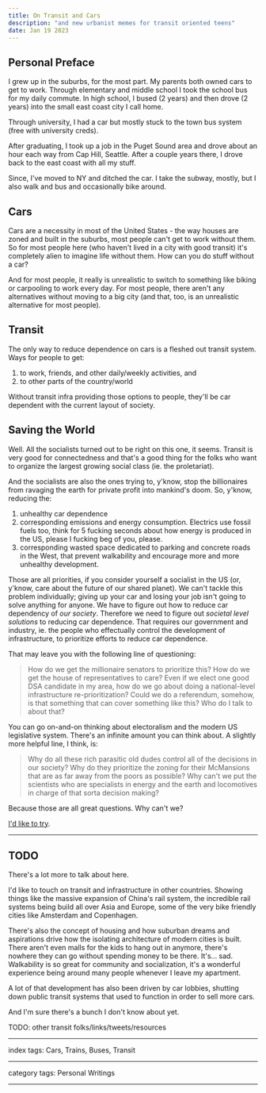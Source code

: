 ```yaml
---
title: On Transit and Cars
description: "and new urbanist memes for transit oriented teens"
date: Jan 19 2023
---
```


## Personal Preface

I grew up in the suburbs, for the most part. My parents both owned cars to get to work. Through elementary and middle school I took the school bus for my daily commute. In high school, I bused (2 years) and then drove (2 years) into the small east coast city I call home.

Through university, I had a car but mostly stuck to the town bus system (free with university creds).

After graduating, I took up a job in the Puget Sound area and drove about an hour each way from Cap Hill, Seattle. After a couple years there, I drove back to the east coast with all my stuff.

Since, I've moved to NY and ditched the car. I take the subway, mostly, but I also walk and bus and occasionally bike around.

## Cars

Cars are a necessity in most of the United States - the way houses are zoned and built in the suburbs, most people can't get to work without them. So for most people here (who haven't lived in a city with good transit) it's completely alien to imagine life without them. How can you do stuff without a car?

And for most people, it really is unrealistic to switch to something like biking or carpooling to work every day. For most people, there aren't any alternatives without moving to a big city (and that, too, is an unrealistic alternative for most people).

## Transit

The only way to reduce dependence on cars is a fleshed out transit system. Ways for people to get:

1) to work, friends, and other daily/weekly activities, and
2) to other parts of the country/world

Without transit infra providing those options to people, they'll be car dependent with the current layout of society.

## Saving the World

Well. All the socialists turned out to be right on this one, it seems. Transit is very good for connectedness and that's a good thing for the folks who want to organize the largest growing social class (ie. the proletariat).

And the socialists are also the ones trying to, y'know, stop the billionaires from ravaging the earth for private profit into mankind's doom. So, y'know, reducing the:

1) unhealthy car dependence
2) corresponding emissions and energy consumption. Electrics use fossil fuels too, think for 5 fucking seconds about how energy is produced in the US, please I fucking beg of you, please.
3) corresponding wasted space dedicated to parking and concrete roads in the West, that prevent walkability and encourage more and more unhealthy development.

Those are all priorities, if you consider yourself a socialist in the US (or, y'know, care about the future of our shared planet). We can't tackle this problem individually; giving up your car and losing your job isn't going to solve anything for anyone. We have to figure out how to reduce car dependency of _our society_. Therefore we need to figure out _societal level solutions_ to reducing car dependence. That requires our government and industry, ie. the people who effectually control the development of infrastructure, to prioritize efforts to reduce car dependence.

That may leave you with the following line of questioning:

> How do we get the millionaire senators to prioritize this? How do we get the house of representatives to care? Even if we elect one good DSA candidate in my area, how do we go about doing a national-level infrastructure re-prioritization? Could we do a referendum, somehow, is that something that can cover something like this? Who do I talk to about that?

You can go on-and-on thinking about electoralism and the modern US legislative system. There's an infinite amount you can think about. A slightly more helpful line, I think, is:

> Why do all these rich parasitic old dudes control all of the decisions in our society? Why do they prioritize the zoning for their McMansions that are as far away from the poors as possible? Why can't we put the scientists who are specialists in energy and the earth and locomotives in charge of that sorta decision making?

Because those are all great questions. Why can't we?

[I'd like to try](/posts/on-organizing).

---

## TODO

There's a lot more to talk about here.

I'd like to touch on transit and infrastructure in other countries. Showing things like the massive expansion of China's rail system, the incredible rail systems being build all over Asia and Europe, some of the very bike friendly cities like Amsterdam and Copenhagen.

There's also the concept of housing and how suburban dreams and aspirations drive how the isolating architecture of modern cities is built. There aren't even malls for the kids to hang out in anymore, there's nowhere they can go without spending money to be there. It's... sad. Walkability is so great for community and socialization, it's a wonderful experience being around many people whenever I leave my apartment.

A lot of that development has also been driven by car lobbies, shutting down public transit systems that used to function in order to sell more cars.

And I'm sure there's a bunch I don't know about yet.

TODO: other transit folks/links/tweets/resources

---

index tags: Cars, Trains, Buses, Transit

---

category tags: Personal Writings

---
